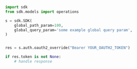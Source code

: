 ```python showLineNumbers copy filename="Oauth2 Override usage example"
import sdk
from sdk.models import operations

s = sdk.SDK(
    global_path_param=100,
    global_query_param='some example global query param',
)


res = s.auth.oauth2_override("Bearer YOUR_OAUTH2_TOKEN")

if res.token is not None:
    # handle response
```
